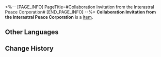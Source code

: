 <%-- [PAGE_INFO]
PageTitle=#Collaboration Invitation from the Interastral Peace Corporation#
[END_PAGE_INFO] --%>
{{Item Infobox
|title       = Collaboration Invitation from the Interastral Peace Corporation
|id          = 140309
|image       = Item Collaboration Invitation from the Interastral Peace Corporation.png
|type        = 
|invCategory = Missions
|rarity      = 3
|effect      = 
|description = The IPC has sent invites to all guild merchants in Aurum Alley wishing to strike deals with all of them.
}}
'''Collaboration Invitation from the Interastral Peace Corporation''' is a [[Item]].

==Other Languages==
{{Other Languages
|en   = Collaboration Invitation from the Interastral Peace Corporation
|zhs  = 星际和平公司合作邀请函
|zht  = 星際和平公司合作邀請函
|ja   = スターピースカンパニーの業務提携依頼状
|ko   = 스타피스 컴퍼니 협업 요청서
|es   = Invitación de colaboración de la Corporación para la Paz Interastral
|fr   = Invitation à collaborer de la Corporation pour la Paix Interastrale
|ru   = Приглашение к сотрудничеству от Корпорации межзвёздного мира
|th   = จดหมายเชิญเพื่อสร้างความร่วมมือ จากองค์กรสันติภาพแห่งดวงดาว
|vi   = Thư Mời Hợp Tác Công Ty Hành Tinh Hòa Bình
|de   = Einladung zur Zusammenarbeit von der Interastralen Friedenskorporation
|id   = Undangan Kolaborasi Interastral Peace Corporation
|pt   = Convite de Colaboração da Corporação da Paz Interastral
}}

==Change History==
{{Change History|2.0}}